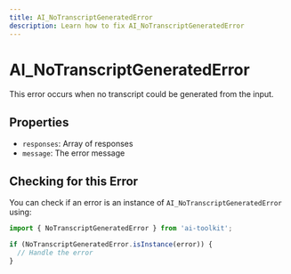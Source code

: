 ```yaml
---
title: AI_NoTranscriptGeneratedError
description: Learn how to fix AI_NoTranscriptGeneratedError
---
```


# AI_NoTranscriptGeneratedError

This error occurs when no transcript could be generated from the input.

## Properties

- `responses`: Array of responses
- `message`: The error message

## Checking for this Error

You can check if an error is an instance of `AI_NoTranscriptGeneratedError` using:

```typescript
import { NoTranscriptGeneratedError } from 'ai-toolkit';

if (NoTranscriptGeneratedError.isInstance(error)) {
  // Handle the error
}
```
